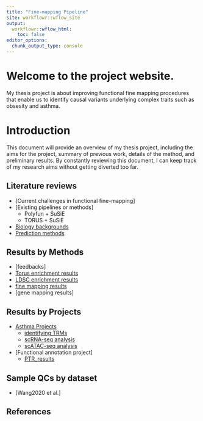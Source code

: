 ```yaml
---
title: "Fine-mapping Pipeline"
site: workflowr::wflow_site
output:
  workflowr::wflow_html:
    toc: false
editor_options:
  chunk_output_type: console
---
```


# Welcome to the project website. 

My thesis project is about improving functional fine mapping procedures that enable us to identify causal variants underlying complex traits such as obsesity and asthma. 

# Introduction
This document will provide an overview of my thesis project, including the aims for the project, summary of previous work, details of the method, and preliminary results. By constantly reviewing this document, I can keep track of my research aims without getting diverted too far. 


## Literature reviews 
* [Current challenges in functional fine-mapping]
* [Existing pipelines or methods]
    - Polyfun + SuSiE
    - TORUS + SuSiE
* [Biology backgrounds](biology_bkg.html)
* [Prediction methods](method_bkg.html)

## Results by Methods 
* [feedbacks]
* [Torus enrichment results](enrichment_analysis.html)
* [LDSC enrichment results](ldsc_results.html)
* [fine mapping results](snp_finemapping_results.html)
* [gene mapping results]

## Results by Projects
* [Asthma Projects](asthma_prelim_results.html)
    - [identifying TRMs](identifying_TRMs_in_lungs.html)
    - [scRNA-seq analysis](lung_Wang2020_scRNA.html)
    - [scATAC-seq analysis](exploring_lung_scATAC_R.html)
* [Functional annotation project]
    - [PTR_results](ldsc_PTR_results.html)


## Sample QCs by dataset
* [Wang2020 et al.]


## References
